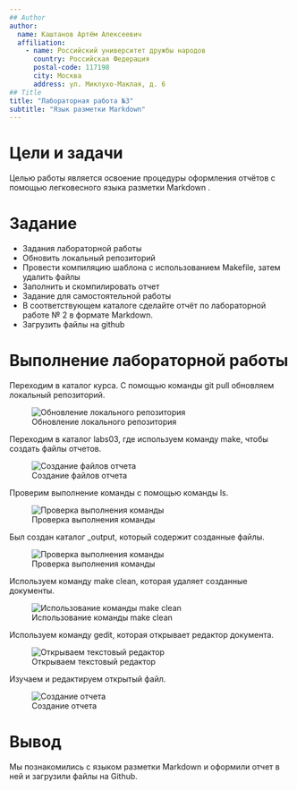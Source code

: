 ```yaml
---
## Author
author:
  name: Каштанов Артём Алексеевич
  affiliation:
    - name: Российский университет дружбы народов
      country: Российская Федерация
      postal-code: 117198
      city: Москва
      address: ул. Миклухо-Маклая, д. 6
## Title
title: "Лабораторная работа №3"
subtitle: "Язык разметки Markdown"
---
```


# Цели и задачи

Целью работы является освоение процедуры оформления отчётов с помощью легковесного языка разметки Markdown .

# Задание
  - Задания лабораторной работы
  - Обновить локальный репозиторий
  - Провести компиляцию шаблона с использованием Makefile, затем удалить файлы
  - Заполнить и скомпилировать отчет
  - Задание для самостоятельной работы
  - В соответствующем каталоге сделайте отчёт по лабораторной работе № 2 в формате Markdown.
  - Загрузить файлы на github

# Выполнение лабораторной работы

Переходим в каталог курса. С помощью команды git pull обновляем локальный репозиторий.

![Обновление локального репозитория](image/gitpull.png ){#fig:1}

Переходим в каталог labs03, где используем команду make, чтобы создать файлы отчетов.

![Создание файлов отчета](image/make.png){#fig:2}

Проверим выполнение команды с помощью команды ls.

![Проверка выполнения команды](image/ls.png){#fig:3}

Был создан каталог _output, который содержит созданные файлы.

![Проверка выполнения команды](image/proverka.png){#fig:4}

Используем команду make clean, которая удаляет созданные документы.

![Использование команды make clean](image/makeclean.png){#fig:5}

Используем команду gedit, которая открывает редактор документа.

![Открываем текстовый редактор](image/gedit.png){#fig:6}

Изучаем и редактируем открытый файл.

![Создание отчета](image/makeclean.png){#fig:7}

# Вывод

Мы познакомились с языком разметки Markdown и оформили отчет в ней и загрузили файлы на Github.
